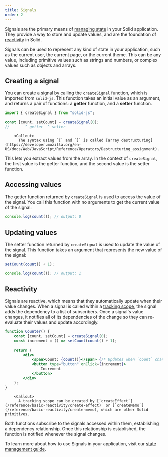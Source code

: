 ```yaml
---
title: Signals
order: 2
---
```


Signals are the primary means of [managing state](/concepts/intro-to-reactivity#state-management) in your Solid application.
They provide a way to store and update values, and are the foundation of [reactivity](/concepts/intro-to-reactivity) in Solid.

Signals can be used to represent any kind of state in your application, such as the current user, the current page, or the current theme.
This can be any value, including primitive values such as strings and numbers, or complex values such as objects and arrays.

## Creating a signal

You can create a signal by calling the [`createSignal`](/reference/basic-reactivity/create-signal) function, which is imported from `solid-js`.
This function takes an initial value as an argument, and returns a pair of functions: a **getter** function, and a **setter** function.

```jsx
import { createSignal } from "solid-js";

const [count, setCount] = createSignal(0);
//       ^ getter  ^ setter
```

    	<Callout>
    	  The syntax using `[` and `]` is called [array destructuring](https://developer.mozilla.org/en-US/docs/Web/JavaScript/Reference/Operators/Destructuring_assignment).

This lets you extract values from the array.
In the context of `createSignal`, the first value is the getter function, and the second value is the setter function.

</Callout>

## Accessing values

The getter function returned by `createSignal` is used to access the value of the signal.
You call this function with no arguments to get the current value of the signal:

```jsx
console.log(count()); // output: 0
```

## Updating values

The setter function returned by `createSignal` is used to update the value of the signal.
This function takes an argument that represents the new value of the signal:

```jsx
setCount(count() + 1);

console.log(count()); // output: 1
```

## Reactivity

Signals are reactive, which means that they automatically update when their value changes.
When a signal is called within a [tracking scope](/concepts/intro-to-reactivity#tracking), the signal adds the dependency to a list of subscribers.
Once a signal's value changes, it notifies all of its dependencies of the change so they can re-evaluate their values and update accordingly.

```jsx
function Counter() {
	const [count, setCount] = createSignal(0);
	const increment = () => setCount(count() + 1);

	return (
		<div>
			<span>Count: {count()}</span> {/* Updates when `count` changes */}
			<button type="button" onClick={increment}>
				Increment
			</button>
		</div>
	);
}
```

    	<Callout>
    	  A tracking scope can be created by [`createEffect`](/reference/basic-reactivity/create-effect)  or [`createMemo`](/reference/basic-reactivity/create-memo), which are other Solid primitives.

Both functions subscribe to the signals accessed within them, establishing a dependency relationship.
Once this relationship is established, the function is notified whenever the signal changes.

</Callout>

To learn more about how to use Signals in your application, visit our [state management guide](/guides/state-management).
